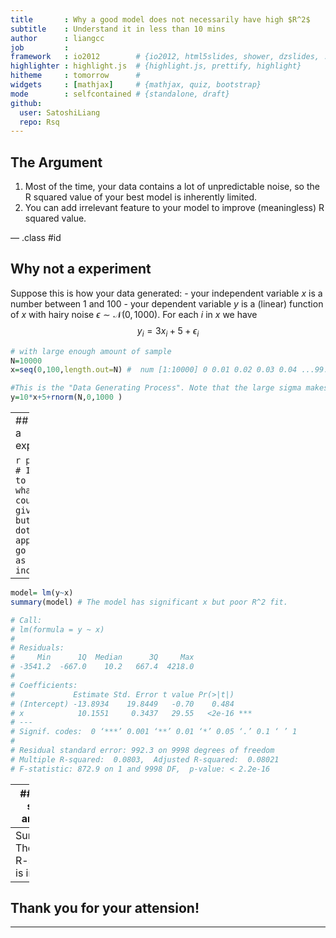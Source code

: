 ```yaml
---
title       : Why a good model does not necessarily have high $R^2$
subtitle    : Understand it in less than 10 mins
author      : liangcc
job         : 
framework   : io2012        # {io2012, html5slides, shower, dzslides, ...}
highlighter : highlight.js  # {highlight.js, prettify, highlight}
hitheme     : tomorrow      # 
widgets     : [mathjax]     # {mathjax, quiz, bootstrap}
mode        : selfcontained # {standalone, draft}
github:
  user: SatoshiLiang
  repo: Rsq
---
```


## The Argument

1. Most of the time, your data contains a lot of unpredictable noise, so the R squared value of your best model is inherently limited.
2. You can add irrelevant feature to your model to improve (meaningless) R squared value.

--- .class #id 

## Why not a experiment

Suppose this is how your data generated:
- your independent variable $x$ is a number between 1 and 100
- your dependent variable $y$ is a (linear) function of $x$ with hairy noise $\epsilon \sim \mathcal{N}(0,1000)$. For each $i$ in $x$ we have $$y_i=3x_i+5+ \epsilon_i$$

```r
# with large enough amount of sample
N=10000
x=seq(0,100,length.out=N) #  num [1:10000] 0 0.01 0.02 0.03 0.04 ...99.98 99.99 100.00

#This is the "Data Generating Process". Note that the large sigma makes the noise noisy
y=10*x+5+rnorm(N,0,1000 )
```
---
## Why not a experiment

```r
plot(x,y) # It's hard to tell what y could be given x, but the y dots appearently go upward as x increases.
```

--- 

```r
model= lm(y~x)
summary(model) # The model has significant x but poor R^2 fit.

# Call:
# lm(formula = y ~ x)
# 
# Residuals:
#     Min      1Q  Median      3Q     Max 
# -3541.2  -667.0    10.2   667.4  4218.0 
# 
# Coefficients:
#             Estimate Std. Error t value Pr(>|t|)    
# (Intercept) -13.8934    19.8449   -0.70    0.484    
# x            10.1551     0.3437   29.55   <2e-16 ***
# ---
# Signif. codes:  0 ‘***’ 0.001 ‘**’ 0.01 ‘*’ 0.05 ‘.’ 0.1 ‘ ’ 1
# 
# Residual standard error: 992.3 on 9998 degrees of freedom
# Multiple R-squared:  0.0803,  Adjusted R-squared:  0.08021 
# F-statistic: 872.9 on 1 and 9998 DF,  p-value: < 2.2e-16
```
---
## For the second argument

We will introduce another irrelevant feature $z$, a pure noise, to fit the data.
```r
z=rnorm(N,0,30)
model2=lm(y~x+z)
```


---
Surprisingly, The multiple R-squared is improved! 
```r
summary(model2)
# Call:
# lm(formula = y ~ x + z)
# 
# Residuals:
#     Min      1Q  Median      3Q     Max 
# -3520.5  -665.6    11.9   667.6  4214.7 
# 
# Coefficients:
#             Estimate Std. Error t value Pr(>|t|)    
# (Intercept) -13.9364    19.8446  -0.702    0.483    
# x            10.1546     0.3437  29.544   <2e-16 ***
# z            -0.3879     0.3309  -1.172    0.241    
# ---
# Signif. codes:  0 ‘***’ 0.001 ‘**’ 0.01 ‘*’ 0.05 ‘.’ 0.1 ‘ ’ 1
# 
# Residual standard error: 992.3 on 9997 degrees of freedom
# Multiple R-squared:  0.08042,  Adjusted R-squared:  0.08024 
# F-statistic: 437.2 on 2 and 9997 DF,  p-value: < 2.2e-16
```

---

## Thank you for your attension!


---

